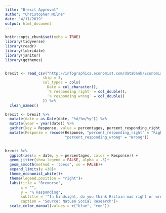 ```yaml
---
title: "Brexit Approval"
author: "Christopher Milne"
date: "4/11/2019"
output: html_document
---
```


```r
knitr::opts_chunk$set(echo = TRUE)
library(tidyverse)
library(readr)
library(lubridate)
library(janitor)
library(ggthemes)


brexit <- read_csv("http://infographics.economist.com/databank/Economist_brexit.csv", 
                 skip = 3, 
                 col_types = cols(
                   Date = col_character(),
                   `% responding right` = col_double(),
                   `% responding wrong` = col_double()
                 )) %>% 
  clean_names()
```

```r
brexit <- brexit %>% 
  mutate(date = as.Date(date, "%d/%m/%y")) %>% 
  mutate(year = year(date)) %>% 
  gather(key = Response, value = percentages, percent_responding_right, percent_responding_wrong) %>%
  mutate(Response = recode(Response, "percent_responding_right" = "Right",
                           "percent_responding_wrong" = "Wrong"))
  

brexit %>% 
  ggplot(aes(x = date, y = percentages, color = Response)) +
  geom_jitter(show.legend = FALSE, alpha = .5)+
  geom_smooth(method = 'loess', se = FALSE)+
  expand_limits(y =38)+
  theme_economist_white()+
  theme(legend.position = "right")+
  labs(title = "Bremorse",
       x = "",
       y = "% Responding",
       subtitle = '"In hindsight, do you think Britain was right or wrong to vote to leave the EU?',
       caption = "Source: NatCen Social Research")+
  scale_color_manual(values = c("blue", "red"))
```

